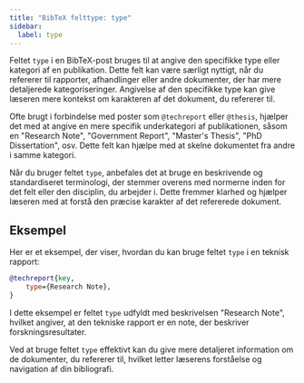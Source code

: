 ```yaml
---
title: "BibTeX felttype: type"
sidebar:
  label: type
---
```



Feltet `type` i en BibTeX-post bruges til at angive den specifikke type eller kategori af en publikation. Dette felt kan være særligt nyttigt, når du refererer til rapporter, afhandlinger eller andre dokumenter, der har mere detaljerede kategoriseringer. Angivelse af den specifikke type kan give læseren mere kontekst om karakteren af det dokument, du refererer til.

<CiteDrive />

Ofte brugt i forbindelse med poster som `@techreport` eller `@thesis`, hjælper det med at angive en mere specifik underkategori af publikationen, såsom en "Research Note", "Government Report", "Master's Thesis", "PhD Dissertation", osv. Dette felt kan hjælpe med at skelne dokumentet fra andre i samme kategori.

Når du bruger feltet `type`, anbefales det at bruge en beskrivende og standardiseret terminologi, der stemmer overens med normerne inden for det felt eller den disciplin, du arbejder i. Dette fremmer klarhed og hjælper læseren med at forstå den præcise karakter af det refererede dokument.

## Eksempel

Her er et eksempel, der viser, hvordan du kan bruge feltet `type` i en teknisk rapport:

```bibtex
@techreport{key,
    type={Research Note},
}
```

I dette eksempel er feltet `type` udfyldt med beskrivelsen "Research Note", hvilket angiver, at den tekniske rapport er en note, der beskriver forskningsresultater.

Ved at bruge feltet `type` effektivt kan du give mere detaljeret information om de dokumenter, du refererer til, hvilket letter læserens forståelse og navigation af din bibliografi.
